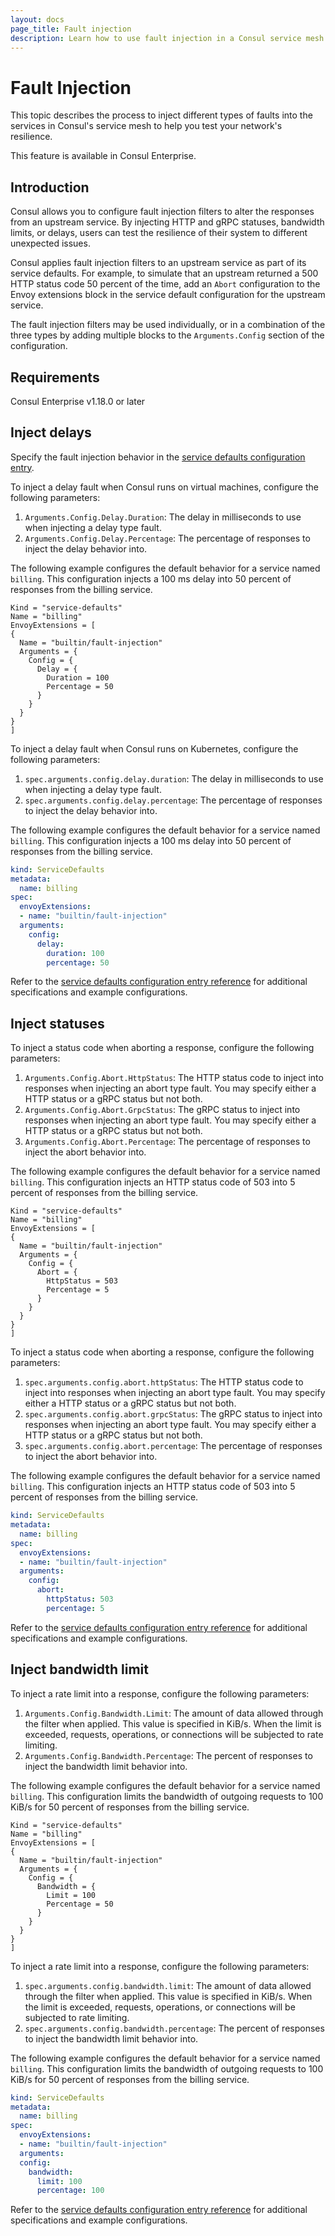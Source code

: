 ```yaml
---
layout: docs
page_title: Fault injection
description: Learn how to use fault injection in a Consul service mesh to inject artificial latency, response codes, or bandwidth limits for application testing.
---
```


# Fault Injection

This topic describes the process to inject different types of faults into the services in Consul's service mesh to help you test your network's resilience.

<EnterpriseAlert> This feature is available in Consul Enterprise. </EnterpriseAlert>

## Introduction

Consul allows you to configure fault injection filters to alter the responses from an upstream service. By injecting HTTP and gRPC statuses, bandwidth limits, or delays, users can test the resilience of their system to different unexpected issues.

Consul applies fault injection filters to an upstream service as part of its service defaults. For example, to simulate that an upstream returned a 500 HTTP status code 50 percent of the time, add an `Abort` configuration to the Envoy extensions block in the service default configuration for the upstream service.

The fault injection filters may be used individually, or in a combination of the three types by adding multiple blocks to the `Arguments.Config` section of the configuration.

## Requirements

Consul Enterprise v1.18.0 or later

## Inject delays

Specify the fault injection behavior in the [service defaults configuration entry](/consul/docs/connect/config-entries/service-defaults).

<Tabs>
  <Tab heading="VMs" group="vms">

To inject a delay fault when Consul runs on virtual machines, configure the following parameters:

1. `Arguments.Config.Delay.Duration`: The delay in milliseconds to use when injecting a delay type fault.
1. `Arguments.Config.Delay.Percentage`: The percentage of responses to inject the delay behavior into.

The following example configures the default behavior for a service named `billing`. This configuration injects a 100 ms delay into 50 percent of responses from the billing service.

```hcl
Kind = "service-defaults"
Name = "billing"
EnvoyExtensions = [
{
  Name = "builtin/fault-injection"
  Arguments = {
    Config = {
      Delay = {
        Duration = 100
        Percentage = 50
      }
    }
  }
}
]
```

  </Tab>
  <Tab heading="Kubernetes" group="k8s">

To inject a delay fault when Consul runs on Kubernetes, configure the following parameters:

1. `spec.arguments.config.delay.duration`: The delay in milliseconds to use when injecting a delay type fault.
1. `spec.arguments.config.delay.percentage`: The percentage of responses to inject the delay behavior into.

The following example configures the default behavior for a service named `billing`. This configuration injects a 100 ms delay into 50 percent of responses from the billing service.

```yaml
kind: ServiceDefaults
metadata:
  name: billing
spec:
  envoyExtensions:
  - name: "builtin/fault-injection"
  arguments:
    config:
      delay:
        duration: 100
        percentage: 50
```

  </Tab>
</Tabs>


Refer to the [service defaults configuration entry reference](/consul/docs/connect/config-entries/service-defaults) for additional specifications and example configurations.

## Inject statuses

<Tabs>
  <Tab heading="VMs" group="vms">
To inject a status code when aborting a response, configure the following parameters: 

1. `Arguments.Config.Abort.HttpStatus`: The HTTP status code to inject into responses when injecting an abort type fault. You may specify either a HTTP status or a gRPC status but not both.
1. `Arguments.Config.Abort.GrpcStatus`: The gRPC status to inject into responses when injecting an abort type fault. You may specify either a HTTP status or a gRPC status but not both.
1. `Arguments.Config.Abort.Percentage`: The percentage of responses to inject the abort behavior into.

The following example configures the default behavior for a service named `billing`. This configuration injects an HTTP status code of 503 into 5 percent of responses from the billing service.

```hcl
Kind = "service-defaults"
Name = "billing"
EnvoyExtensions = [
{
  Name = "builtin/fault-injection"
  Arguments = {
    Config = {
      Abort = {
        HttpStatus = 503
        Percentage = 5
      }
    }
  }
}
]
```

  </Tab>
  <Tab heading="Kubernetes" group="k8s">

To inject a status code when aborting a response, configure the following parameters: 

1. `spec.arguments.config.abort.httpStatus`: The HTTP status code to inject into responses when injecting an abort type fault. You may specify either a HTTP status or a gRPC status but not both.
1. `spec.arguments.config.abort.grpcStatus`: The gRPC status to inject into responses when injecting an abort type fault. You may specify either a HTTP status or a gRPC status but not both.
1. `spec.arguments.config.abort.percentage`: The percentage of responses to inject the abort behavior into.

The following example configures the default behavior for a service named `billing`. This configuration injects an HTTP status code of 503 into 5 percent of responses from the billing service.

```yaml
kind: ServiceDefaults
metadata:
  name: billing
spec:
  envoyExtensions:
  - name: "builtin/fault-injection"
  arguments:
    config:
      abort:
        httpStatus: 503
        percentage: 5
```

  </Tab>
</Tabs>

Refer to the [service defaults configuration entry reference](/consul/docs/connect/config-entries/service-defaults) for additional specifications and example configurations.

## Inject bandwidth limit

<Tabs>
  <Tab heading="VMs" group="vms">

To inject a rate limit into a response, configure the following parameters: 

1. `Arguments.Config.Bandwidth.Limit`: The amount of data allowed through the filter when applied. This value is specified in KiB/s. When the limit is exceeded, requests, operations, or connections will be subjected to rate limiting.
1. `Arguments.Config.Bandwidth.Percentage`: The percent of responses to inject the bandwidth limit behavior into.

The following example configures the default behavior for a service named `billing`. This configuration limits the bandwidth of outgoing requests to 100 KiB/s for 50 percent of responses from the billing service.

```hcl
Kind = "service-defaults"
Name = "billing"
EnvoyExtensions = [
{
  Name = "builtin/fault-injection"
  Arguments = {
    Config = {
      Bandwidth = {
        Limit = 100
        Percentage = 50
      }
    }
  }
}
]
```

  </Tab>
  <Tab heading="Kubernetes" group="k8s">

To inject a rate limit into a response, configure the following parameters: 

1. `spec.arguments.config.bandwidth.limit`: The amount of data allowed through the filter when applied. This value is specified in KiB/s. When the limit is exceeded, requests, operations, or connections will be subjected to rate limiting.
1. `spec.arguments.config.bandwidth.percentage`: The percent of responses to inject the bandwidth limit behavior into.

The following example configures the default behavior for a service named `billing`. This configuration limits the bandwidth of outgoing requests to 100 KiB/s for 50 percent of responses from the billing service.

```yaml
kind: ServiceDefaults
metadata:
  name: billing
spec:
  envoyExtensions:
  - name: "builtin/fault-injection"
  arguments:
  config:
    bandwidth:
      limit: 100
      percentage: 100
```

  </Tab>
</Tabs>

Refer to the [service defaults configuration entry reference](/consul/docs/connect/config-entries/service-defaults) for additional specifications and example configurations.
